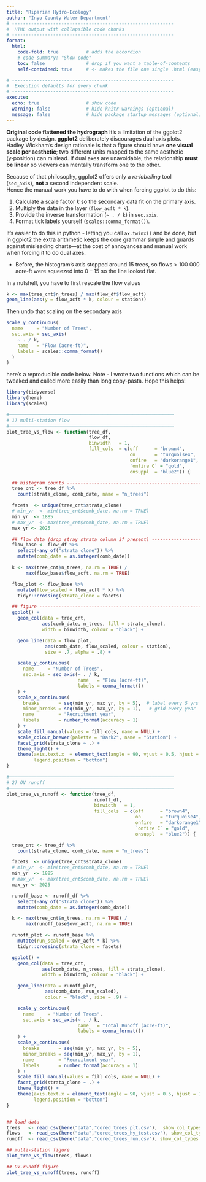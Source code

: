 ```yaml
---
title: "Riparian Hydro‑Ecology"
author: "Inyo County Water Department"
# -----------------------------------------------------------
#  HTML output with collapsible code chunks
# -----------------------------------------------------------
format:
  html:
    code-fold: true          # adds the accordion
    # code-summary: "Show code"
    toc: false               # drop if you want a table‑of‑contents
    self-contained: true     # <‑ makes the file one single .html (easy e‑mail)

# -----------------------------------------------------------
#  Execution defaults for every chunk
# -----------------------------------------------------------
execute:
  echo: true                 # show code
  warning: false             # hide knitr warnings (optional)
  message: false             # hide package startup messages (optional)
---
```


::: {.callout-note collapse="true" title="Secondary‑axis: why the hydrograph was flat & the two‑line fix"}
**Original code flattened the hydrograph**
It's a limitation of the ggplot2 package by design.
**ggplot2** deliberately discourages dual‑axis plots.
Hadley Wickham’s design rationale is that a figure should have **one visual scale per aesthetic**; two different units mapped to the same aesthetic (y‑position) can mislead. If dual axes are unavoidable, the relationship **must be linear** so viewers can mentally transform one to the other.

Because of that philosophy, ggplot2 offers only a *re‑labelling* tool
(`sec_axis`), **not** a second independent scale.  
Hence the manual work you have to do with when forcing ggplot to do this:

1. Calculate a scale factor *k* so the secondary data fit on the primary axis.  
2. Multiply the data in the layer (`flow_acft * k`).  
3. Provide the inverse transformation (`~ . / k`) in `sec.axis`.  
4. Format tick labels yourself (`scales::comma_format()`).

It's easier to do this in python - letting you call
`ax.twinx()` and be done, but in ggplot2 the extra arithmetic keeps the core
grammar simple and guards against misleading charts—at the cost of annoyances
and manual work when forcing it to do dual axes.

* Before, the histogram’s axis stopped around 15 trees, so flows > 100 000 acre‑ft were squeezed into 0 – 15 so the line looked flat.

In a nutshell, you have to first rescale the flow values

```r
k <- max(tree_cnt$n_trees) / max(flow_df$flow_acft)
geom_line(aes(y = flow_acft * k, colour = station))
```

Then undo that scaling on the secondary axis

```r
scale_y_continuous(
  name     = "Number of Trees",
  sec.axis = sec_axis(
    ~ . / k,
    name   = "Flow (acre‑ft)",
    labels = scales::comma_format()
  )
)
```

here's a reproducible code below. Note - I wrote two functions which can be tweaked and called more easily than long copy-pasta. Hope this helps!

:::


```r
library(tidyverse)
library(here)
library(scales)
```

```r
#────────────────────────────────────────────────────────────
# 1) multi‑station flow
#────────────────────────────────────────────────────────────
plot_tree_vs_flow <- function(tree_df,
                              flow_df,
                              binwidth   = 1,
                              fill_cols  = c(off      = "brown4",
                                             on       = "turquoise4",
                                             onfire   = "darkorange1",
                                             `onfire C` = "gold",
                                             onsuppl  = "blue2")) {

  ## histogram counts ---------------------------------------------------------
  tree_cnt <- tree_df %>%
    count(strata_clone, comb_date, name = "n_trees")

  facets  <- unique(tree_cnt$strata_clone)
  # min_yr  <- min(tree_cnt$comb_date, na.rm = TRUE)
  min_yr  <- 1885
  # max_yr  <- max(tree_cnt$comb_date, na.rm = TRUE)
  max_yr <- 2025

  ## flow data (drop stray strata column if present) --------------------------
  flow_base <- flow_df %>%
    select(-any_of("strata_clone")) %>%
    mutate(comb_date = as.integer(comb_date))

  k <- max(tree_cnt$n_trees, na.rm = TRUE) /
       max(flow_base$flow_acft, na.rm = TRUE)

  flow_plot <- flow_base %>%
    mutate(flow_scaled = flow_acft * k) %>%
    tidyr::crossing(strata_clone = facets)

  ## figure -------------------------------------------------------------------
  ggplot() +
    geom_col(data = tree_cnt,
             aes(comb_date, n_trees, fill = strata_clone),
             width = binwidth, colour = "black") +

    geom_line(data = flow_plot,
              aes(comb_date, flow_scaled, colour = station),
              size = .7, alpha = .8) +

    scale_y_continuous(
      name     = "Number of Trees",
      sec.axis = sec_axis(~ . / k,
                          name   = "Flow (acre‑ft)",
                          labels = comma_format())
    ) +
    scale_x_continuous(
      breaks       = seq(min_yr, max_yr, by = 5),  # label every 5 yrs
      minor_breaks = seq(min_yr, max_yr, by = 1),   # grid every year
      name         = "Recruitment year",
      labels       = number_format(accuracy = 1)
    ) +
    scale_fill_manual(values = fill_cols, name = NULL) +
    scale_colour_brewer(palette = "Dark2", name = "Station") +
    facet_grid(strata_clone ~ .) +
    theme_light() +
    theme(axis.text.x  = element_text(angle = 90, vjust = 0.5, hjust = 1, size = 6),
          legend.position = "bottom")
}

#────────────────────────────────────────────────────────────
# 2) OV runoff
#────────────────────────────────────────────────────────────
plot_tree_vs_runoff <- function(tree_df,
                                runoff_df,
                                binwidth   = 1,
                                fill_cols  = c(off      = "brown4",
                                               on       = "turquoise4",
                                               onfire   = "darkorange1",
                                               `onfire C` = "gold",
                                               onsuppl  = "blue2")) {

  tree_cnt <- tree_df %>%
    count(strata_clone, comb_date, name = "n_trees")

  facets  <- unique(tree_cnt$strata_clone)
  # min_yr  <- min(tree_cnt$comb_date, na.rm = TRUE)
  min_yr  <- 1885
  # max_yr  <- max(tree_cnt$comb_date, na.rm = TRUE)
  max_yr <- 2025

  runoff_base <- runoff_df %>%
    select(-any_of("strata_clone")) %>%
    mutate(comb_date = as.integer(comb_date))

  k <- max(tree_cnt$n_trees, na.rm = TRUE) /
       max(runoff_base$ovr_acft, na.rm = TRUE)

  runoff_plot <- runoff_base %>%
    mutate(run_scaled = ovr_acft * k) %>%
    tidyr::crossing(strata_clone = facets)

  ggplot() +
    geom_col(data = tree_cnt,
             aes(comb_date, n_trees, fill = strata_clone),
             width = binwidth, colour = "black") +

    geom_line(data = runoff_plot,
              aes(comb_date, run_scaled),
              colour = "black", size = .9) +

    scale_y_continuous(
      name     = "Number of Trees",
      sec.axis = sec_axis(~ . / k,
                          name   = "Total Runoff (acre‑ft)",
                          labels = comma_format())
    ) +
    scale_x_continuous(
      breaks       = seq(min_yr, max_yr, by = 5),
      minor_breaks = seq(min_yr, max_yr, by = 1),
      name         = "Recruitment year",
      labels       = number_format(accuracy = 1)
    ) +
    scale_fill_manual(values = fill_cols, name = NULL) +
    facet_grid(strata_clone ~ .) +
    theme_light() +
    theme(axis.text.x = element_text(angle = 90, vjust = 0.5, hjust = 1, size = 6),
          legend.position = "bottom")
}



```

```r
## load data
trees   <- read_csv(here("data","cored_trees_plt.csv"),  show_col_types = FALSE)
flows   <- read_csv(here("data","cored_trees_hy_test.csv"), show_col_types = FALSE)
runoff  <- read_csv(here("data","cored_trees_run.csv"), show_col_types = FALSE)
```

```r
## multi‑station figure
plot_tree_vs_flow(trees, flows)
```

```r
## OV‑runoff figure
plot_tree_vs_runoff(trees, runoff)

```
